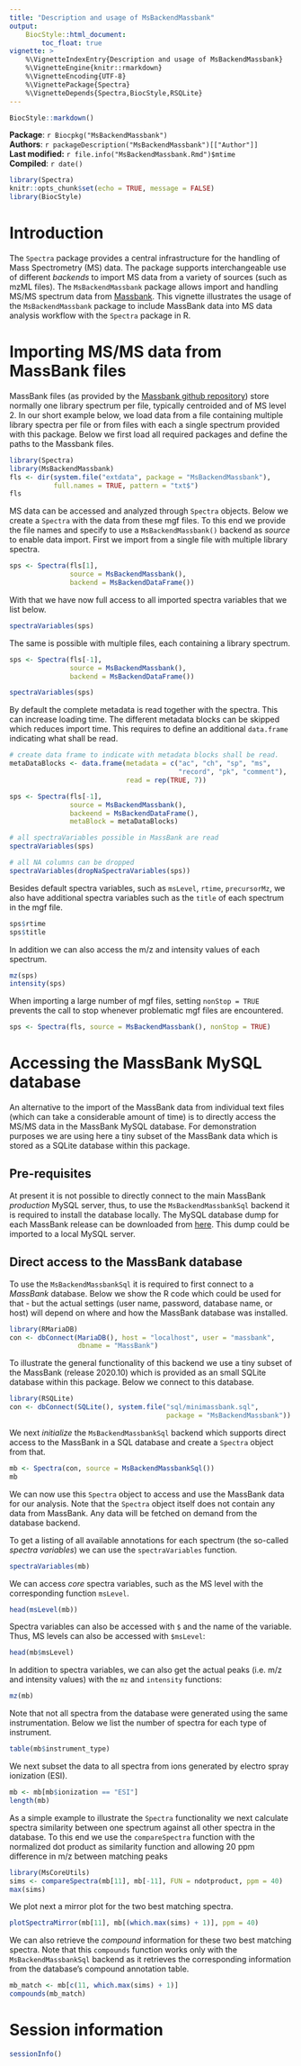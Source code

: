 ```yaml
---
title: "Description and usage of MsBackendMassbank"
output:
    BiocStyle::html_document:
        toc_float: true
vignette: >
    %\VignetteIndexEntry{Description and usage of MsBackendMassbank}
    %\VignetteEngine{knitr::rmarkdown}
    %\VignetteEncoding{UTF-8}
    %\VignettePackage{Spectra}
    %\VignetteDepends{Spectra,BiocStyle,RSQLite}
---
```


```r
BiocStyle::markdown()
```

**Package**: `r Biocpkg("MsBackendMassbank")`<br />
**Authors**: `r packageDescription("MsBackendMassbank")[["Author"]] `<br />
**Last modified:** `r file.info("MsBackendMassbank.Rmd")$mtime`<br />
**Compiled**: `r date()`

```r
library(Spectra)
knitr::opts_chunk$set(echo = TRUE, message = FALSE)
library(BiocStyle)
```

# Introduction

The `Spectra` package provides a central infrastructure for the handling of Mass
Spectrometry (MS) data. The package supports interchangeable use of different
*backends* to import MS data from a variety of sources (such as mzML files). The
`MsBackendMassbank` package allows import and handling MS/MS spectrum data from
[Massbank](https://massbank.eu/MassBank/). This vignette illustrates the usage
of the `MsBackendMassbank` package to include MassBank data into MS data
analysis workflow with the `Spectra` package in R.


# Importing MS/MS data from MassBank files

MassBank files (as provided by the [Massbank github
repository](https://github.com/MassBank/MassBank-data)) store normally one
library spectrum per file, typically centroided and of MS level 2. In our short
example below, we load data from a file containing multiple library spectra per
file or from files with each a single spectrum provided with this package. Below
we first load all required packages and define the paths to the Massbank files.

```r
library(Spectra)
library(MsBackendMassbank)
fls <- dir(system.file("extdata", package = "MsBackendMassbank"),
           full.names = TRUE, pattern = "txt$")
fls
```

MS data can be accessed and analyzed through `Spectra` objects. Below
we create a `Spectra` with the data from these mgf files. To this end
we provide the file names and specify to use a `MsBackendMassbank()`
backend as *source* to enable data import. First we import from a single file
with multiple library spectra.

```r
sps <- Spectra(fls[1],
               source = MsBackendMassbank(),
               backend = MsBackendDataFrame())
```

With that we have now full access to all imported spectra variables
that we list below.

```r
spectraVariables(sps)
```

The same is possible with multiple files, each containing a library
spectrum.

```r
sps <- Spectra(fls[-1],
               source = MsBackendMassbank(),
               backend = MsBackendDataFrame())

spectraVariables(sps)
```

By default the complete metadata is read together with the spectra. This can
increase loading time. The different metadata blocks can be skipped which
reduces import time. This requires to define an additional `data.frame`
indicating what shall be read.


```r
# create data frame to indicate with metadata blocks shall be read.
metaDataBlocks <- data.frame(metadata = c("ac", "ch", "sp", "ms",
                                          "record", "pk", "comment"),
                             read = rep(TRUE, 7))

sps <- Spectra(fls[-1],
               source = MsBackendMassbank(),
               backeend = MsBackendDataFrame(),
               metaBlock = metaDataBlocks)

# all spectraVariables possible in MassBank are read
spectraVariables(sps)

# all NA columns can be dropped
spectraVariables(dropNaSpectraVariables(sps))
```


Besides default spectra variables, such as `msLevel`, `rtime`,
`precursorMz`, we also have additional spectra variables such as the
`title` of each spectrum in the mgf file.

```r
sps$rtime
sps$title
```

In addition we can also access the m/z and intensity values of each
spectrum.

```r
mz(sps)
intensity(sps)
```

When importing a large number of mgf files, setting `nonStop = TRUE`
prevents the call to stop whenever problematic mgf files are
encountered.

```r
sps <- Spectra(fls, source = MsBackendMassbank(), nonStop = TRUE)
```

# Accessing the MassBank MySQL database

An alternative to the import of the MassBank data from individual text files
(which can take a considerable amount of time) is to directly access the MS/MS
data in the MassBank MySQL database. For demonstration purposes we are using
here a tiny subset of the MassBank data which is stored as a SQLite database
within this package.

## Pre-requisites

At present it is not possible to directly connect to the main MassBank
*production* MySQL server, thus, to use the `MsBackendMassbankSql` backend it is
required to install the database locally. The MySQL database dump for each
MassBank release can be downloaded from [here](). This dump could be imported to
a local MySQL server.


## Direct access to the MassBank database

To use the `MsBackendMassbankSql` it is required to first connect to a
*MassBank* database. Below we show the R code which could be used for that - but
the actual settings (user name, password, database name, or host) will depend on
where and how the MassBank database was installed.

```r
library(RMariaDB)
con <- dbConnect(MariaDB(), host = "localhost", user = "massbank",
                 dbname = "MassBank")
```

To illustrate the general functionality of this backend we use a tiny subset of
the MassBank (release 2020.10) which is provided as an small SQLite database
within this package. Below we connect to this database.

```r
library(RSQLite)
con <- dbConnect(SQLite(), system.file("sql/minimassbank.sql",
                                       package = "MsBackendMassbank"))
```

We next *initialize* the `MsBackendMassbankSql` backend which supports direct
access to the MassBank in a SQL database and create a `Spectra` object from
that.

```r
mb <- Spectra(con, source = MsBackendMassbankSql())
mb
```

We can now use this `Spectra` object to access and use the MassBank data for our
analysis. Note that the `Spectra` object itself does not contain any data from
MassBank. Any data will be fetched on demand from the database backend.

To get a listing of all available annotations for each spectrum (the so-called
*spectra variables*) we can use the `spectraVariables` function.

```r
spectraVariables(mb)
```

We can access *core* spectra variables, such as the MS level with the
corresponding function `msLevel`.

```r
head(msLevel(mb))
```

Spectra variables can also be accessed with `$` and the name of the
variable. Thus, MS levels can also be accessed with `$msLevel`:

```r
head(mb$msLevel)
```

In addition to spectra variables, we can also get the actual peaks (i.e. m/z and
intensity values) with the `mz` and `intensity` functions:

```r
mz(mb)
```

Note that not all spectra from the database were generated using the same
instrumentation. Below we list the number of spectra for each type of
instrument.

```r
table(mb$instrument_type)
```

We next subset the data to all spectra from ions generated by electro spray
ionization (ESI).

```r
mb <- mb[mb$ionization == "ESI"]
length(mb)
```

As a simple example to illustrate the `Spectra` functionality we next calculate
spectra similarity between one spectrum against all other spectra in the
database. To this end we use the `compareSpectra` function with the normalized
dot product as similarity function and allowing 20 ppm difference in m/z between
matching peaks

```r
library(MsCoreUtils)
sims <- compareSpectra(mb[11], mb[-11], FUN = ndotproduct, ppm = 40)
max(sims)
```

We plot next a mirror plot for the two best matching spectra.

```r
plotSpectraMirror(mb[11], mb[(which.max(sims) + 1)], ppm = 40)
```

We can also retrieve the *compound* information for these two best matching
spectra. Note that this `compounds` function works only with the
`MsBackendMassbankSql` backend as it retrieves the corresponding information
from the database's compound annotation table.

```r
mb_match <- mb[c(11, which.max(sims) + 1)]
compounds(mb_match)
```


# Session information

```r
sessionInfo()
```
